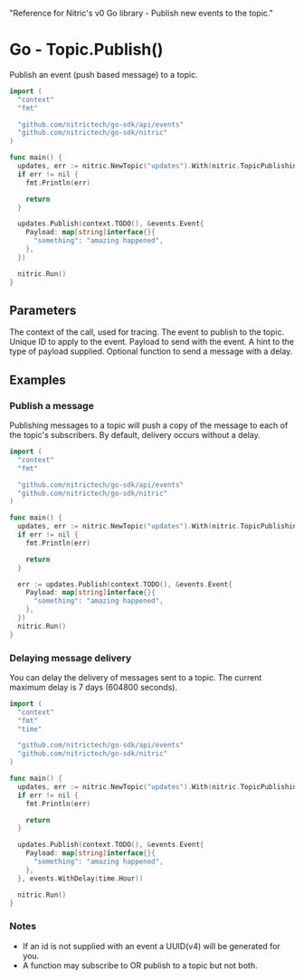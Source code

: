   "Reference for Nitric's v0 Go library - Publish new events to the topic."

# Go - Topic.Publish()

Publish an event (push based message) to a topic.

```go
import (
  "context"
  "fmt"

  "github.com/nitrictech/go-sdk/api/events"
  "github.com/nitrictech/go-sdk/nitric"
)

func main() {
  updates, err := nitric.NewTopic("updates").With(nitric.TopicPublishing)
  if err != nil {
    fmt.Println(err)

    return
  }

  updates.Publish(context.TODO(), &events.Event{
    Payload: map[string]interface{}{
      "something": "amazing happened",
    },
  })

  nitric.Run()
}
```

## Parameters

<Properties>
  <Property name="ctx" required type="context">
    The context of the call, used for tracing.
  </Property>
  <Property name="event" required type="Event">
    The event to publish to the topic.
    <Properties nested>
      <Property name="ID" type="string">
        Unique ID to apply to the event.
      </Property>
      <Property name="Payload" required type="map[string]interface{}">
        Payload to send with the event.
      </Property>
      <Property name="PayloadType" type="string">
        A hint to the type of payload supplied.
      </Property>
    </Properties>
  </Property>
  <Property name="opts" type="PublishOption">
    Optional function to send a message with a delay.
  </Property>
</Properties>

## Examples

### Publish a message

Publishing messages to a topic will push a copy of the message to each of the topic's subscribers. By default, delivery occurs without a delay.

```go
import (
  "context"
  "fmt"

  "github.com/nitrictech/go-sdk/api/events"
  "github.com/nitrictech/go-sdk/nitric"
)

func main() {
  updates, err := nitric.NewTopic("updates").With(nitric.TopicPublishing)
  if err != nil {
    fmt.Println(err)

    return
  }

  err := updates.Publish(context.TODO(), &events.Event{
    Payload: map[string]interface{}{
      "something": "amazing happened",
    },
  })
  nitric.Run()
}
```

### Delaying message delivery

You can delay the delivery of messages sent to a topic. The current maximum delay is 7 days (604800 seconds).

```go
import (
  "context"
  "fmt"
  "time"

  "github.com/nitrictech/go-sdk/api/events"
  "github.com/nitrictech/go-sdk/nitric"
)

func main() {
  updates, err := nitric.NewTopic("updates").With(nitric.TopicPublishing)
  if err != nil {
    fmt.Println(err)

    return
  }

  updates.Publish(context.TODO(), &events.Event{
    Payload: map[string]interface{}{
      "something": "amazing happened",
    },
  }, events.WithDelay(time.Hour))

  nitric.Run()
}
```

### Notes

- If an id is not supplied with an event a UUID(v4) will be generated for you.
- A function may subscribe to OR publish to a topic but not both.
